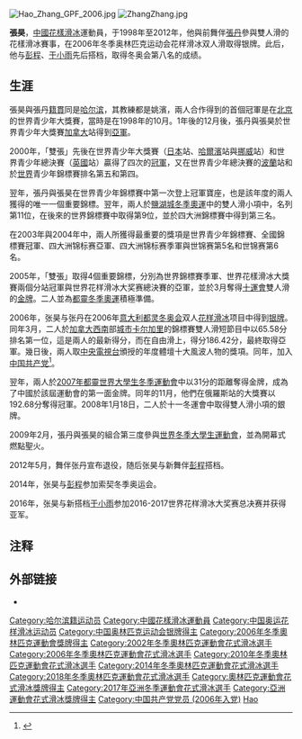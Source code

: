 {{noteTA
|1=zh-hk:花式溜冰; zh-tw:花式滑冰; zh-cn:花样滑冰; 
|2=zh-hk:溜冰; zh-hans:滑冰; zh-tw:滑冰;
|3=zh-hk:自由滑; zh-hans:自由滑; zh-tw:長曲項目;
|4=zh-hk:短節目; zh-hans:短节目; zh-tw:短曲項目;
|5=zh-hk:國際溜冰聯盟; zh-hans:国际滑冰联盟; zh-tw:國際滑冰總會;
}}
{{MedalTableTop|Zhang Dan & Zhang Hao Podium 2009 4CC.jpg|200px||width = 250px}}
{{MedalTop}}
{{MedalSport| [[花樣滑冰|花樣滑冰]]}}
{{MedalSilver|[[2006年冬季奧林匹克運動會|2006年都靈]]|[[2006年冬季奧林匹克運動會花樣滑冰比賽|雙人滑]]}}
{{MedalBottom}}
[[File:Hao_Zhang_GPF_2006.jpg|right]]
[[File:ZhangZhang.jpg|right]]

'''張昊'''{{BD|1984年|7月6日|||}}，[[中華人民共和國|中國]][[花樣滑冰|花樣滑冰]]運動員，于1998年至2012年，他與前舞伴[[張丹_(花樣滑冰運動員)|張丹]]參與雙人滑的花樣滑冰賽事，在2006年冬季奥林匹克运动会花样滑冰双人滑取得银牌。此后，他与[[彭程|彭程]]、[[于小雨|于小雨]]先后搭档，取得冬奥会第八名的成绩。

==生涯==
張昊與張丹[[籍貫|籍貫]]同是[[哈尔滨|哈尔滨]]，其教練都是姚濱，兩人合作得到的首個冠軍是在[[北京|北京]]的世界青少年大獎賽，當時是在1998年的10月。1年後的12月後，張丹與張昊於世界青少年大獎賽[[加拿大|加拿大]]站得到[[亞軍|亞軍]]。

2000年，「雙張」先後在世界青少年大獎賽（[[日本|日本]]站、[[哈爾濱|哈爾濱]]站與[[挪威|挪威]]站）和世界青少年總決賽（[[英國|英國]]站）贏得了四次的[[冠軍|冠軍]]，又在世界青少年總決賽的[[波蘭|波蘭]]站和於[[世界|世界]]青少年錦標賽排名第五和第四。

翌年，張丹與張昊在世界青少年錦標賽中第一次登上冠軍寶座，也是該年度的兩人獲得的唯一一個重要錦標。翌年，兩人於[[2002年冬季奥林匹克运动会|鹽湖城冬季奧運]]中的雙人滑小項中，名列第11位，在後來的世界錦標賽中取得第9位，並於四大洲錦標賽中得到第三名。

在2003年與2004年中，兩人所獲得最重要的獎項是世界青少年錦標賽、全國錦標賽冠軍、四大洲锦标赛亞軍、四大洲锦标赛季軍與世锦赛第5名和世锦赛第6名。

2005年，「雙張」取得4個重要錦標，分別為世界錦標賽季軍、世界花樣滑冰大獎賽兩個分站冠軍與世界花样滑冰大奖赛總決賽的亞軍，並於3月奪得[[十運會|十運會]]雙人滑的[[金牌|金牌]]。二人並為[[2006年冬季奥林匹克运动会|都靈冬季奧運]]積極準備。

2006年，张昊与张丹在2006年[[意大利|意大利]][[都灵冬奥会|都灵冬奥会]]双人[[花样滑冰|花样滑冰]]项目中得到[[银牌|银牌]]。同年3月，二人於[[加拿大|加拿大]][[西南|西南]]部[[城市|城市]][[卡尔加里|卡尔加里]]的錦標賽雙人滑短節目中以65.58分排名第一位，這是兩人的最新得分，而在自由滑上，得分186.42分，最終取得亞軍。幾日後，兩人取[[中国中央电视台|中央電視台]]頒授的年度體壇十大風波人物的獎項。同年，加入[[中国共产党|中国共产党]]<ref>{{Cite web |url=http://sports.people.com.cn/n1/2017/0623/c412458-29357781.html |title=花滑奥运备战彰显党员力量|accessdate=2019-05-26 |author=记者：王晶 |date=2017-06-23 |work=责编：赵欣悦、胡雪蓉 |publisher=人民网，来源：《中国体育报》|language=Zh-hans }}</ref>。

翌年，兩人於[[2007年冬季世界大學生運動會|2007年都靈世界大學生冬季運動會]]中以31分的距離奪得金牌，成為了中國於該屆運動會的第一面金牌。同年的11月，他們在俄羅斯站的大獎賽以192.68分奪得冠軍。2008年1月18日，二人於十一冬運會中取得雙人滑小項的銀牌。

2009年2月，張丹與張昊的組合第三度參與[[2009年冬季世界大學生運動會|世界冬季大學生運動會]]，並為開幕式燃點聖火。

2012年5月，舞伴张丹宣布退役，随后张昊与新舞伴[[彭程_(花样滑冰运动员)|彭程]]搭档。

2014年，张昊与[[彭程_(花样滑冰运动员)|彭程]]参加索契冬季奥运会。

2016年，张昊与新搭档[[于小雨|于小雨]]参加2016-2017世界花样滑冰大奖赛总决赛并获得亚军。

== 注释 ==

{{Reflist|2}}

== 外部链接 ==
* {{Sinaweibo|2692396272}}

{{DEFAULTSORT:Zhang Hao}}
[[Category:哈尔滨籍运动员|Category:哈尔滨籍运动员]]
[[Category:中國花樣滑冰運動員|Category:中國花樣滑冰運動員]]
[[Category:中国奥运花样滑冰运动员|Category:中国奥运花样滑冰运动员]]
[[Category:中国奥林匹克运动会银牌得主|Category:中国奥林匹克运动会银牌得主]]
[[Category:2006年冬季奧林匹克運動會獎牌得主|Category:2006年冬季奧林匹克運動會獎牌得主]]
[[Category:2002年冬季奧林匹克運動會花式滑冰選手|Category:2002年冬季奧林匹克運動會花式滑冰選手]]
[[Category:2006年冬季奧林匹克運動會花式滑冰選手|Category:2006年冬季奧林匹克運動會花式滑冰選手]]
[[Category:2010年冬季奧林匹克運動會花式滑冰選手|Category:2010年冬季奧林匹克運動會花式滑冰選手]]
[[Category:2014年冬季奧林匹克運動會花式滑冰選手|Category:2014年冬季奧林匹克運動會花式滑冰選手]]
[[Category:2018年冬季奧林匹克運動會花式滑冰選手|Category:2018年冬季奧林匹克運動會花式滑冰選手]]
[[Category:奧林匹克運動會花式滑冰獎牌得主|Category:奧林匹克運動會花式滑冰獎牌得主]]
[[Category:2017年亞洲冬季運動會花式滑冰選手|Category:2017年亞洲冬季運動會花式滑冰選手]]
[[Category:亞洲運動會花式滑冰獎牌得主|Category:亞洲運動會花式滑冰獎牌得主]]
[[Category:中国共产党党员_(2006年入党)|Category:中国共产党党员 (2006年入党)]]
[[Category:张姓|Hao]]